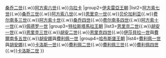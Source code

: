 {{Navbox
|name=卡斯提亞君主
|title=[[卡斯蒂利亚王国|卡斯提亞]][[卡斯蒂利亚君主列表|君主]]
|state={{{state|autocollapse}}}
|listclass=hlist
|image=[[File:Coat of Arms of Castile (1390-15th Century).svg|80px]]
|group1=[[希梅尼斯王朝]]
|list1=[[斐迪南一世 (雷昂與卡斯提爾)|费尔南多一世]]{{.w}}[[桑乔二世 (卡斯蒂利亚)|桑乔二世]]{{.w}}[[阿方索六世 (雷昂與卡斯提爾)|阿方索六世]]{{.w}}[[烏拉卡 (卡斯蒂利亞)|乌拉卡]]
|group2=[[伊夫雷亞王朝]]
|list2=[[阿方索七世 (卡斯提爾)|阿方索七世]]{{.w}}[[桑乔三世 (卡斯提爾)|桑乔三世]]{{.w}}[[阿方索八世 (卡斯提爾)|阿方索八世]]{{.w}}[[恩里克一世 (卡斯蒂利亞)|恩里克一世]]{{.w}}[[貝倫加利亞 (卡斯蒂利亞)|贝伦加利亚]]{{.w}}[[費爾南多三世 (卡斯蒂利亞)|费尔南多三世]]{{.w}}[[阿方索十世 (卡斯蒂利亞)|阿方索十世]]{{.w}}[[桑喬四世 (卡斯提爾)|桑乔四世]]{{.w}}[[費爾南多四世 (卡斯蒂利亞)|费尔南多四世]]{{.w}}[[阿方索十一世 (卡斯提爾)|阿方索十一世]]{{.w}}[[佩德羅一世 (卡斯提爾)|佩德罗一世]]
|group3=[[特拉斯塔馬拉王朝]]
|list3=[[恩里克二世 (卡斯提爾)|恩里克二世]]{{.w}}[[胡安一世 (卡斯提爾)|胡安一世]]{{.w}}[[恩里克三世 (卡斯提爾)|恩里克三世]]{{.w}}[[胡安二世 (卡斯提爾)|胡安二世]]{{.w}}[[恩里克四世 (卡斯蒂利亞)|恩里克四世]]{{.w}}[[伊莎貝拉一世 (卡斯提爾)|伊莎貝拉一世]]與[[费尔南多二世 (阿拉贡)|費爾南多五世]]{{.w}}[[胡安娜 (卡斯蒂利亚)|胡安娜]]與[[費利佩一世 (卡斯蒂利亞)|費利佩一世]]
|group4=[[哈布斯堡王朝]]
|list4=[[費利佩一世 (卡斯蒂利亞)|費利佩一世]]與[[胡安娜 (卡斯蒂利亚)|胡安娜]]{{.w}}[[查理五世 (神圣罗马帝国)|卡洛斯一世]]{{.w}}[[腓力二世 (西班牙)|費利佩二世]]{{.w}}[[腓力三世 (西班牙)|費利佩三世]]{{.w}}[[費利佩四世]]{{.w}}[[卡洛斯二世 (西班牙)|卡洛斯二世]]
}}<noinclude>{{Documentation}}</noinclude>